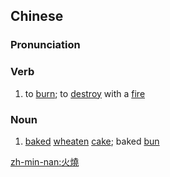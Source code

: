 {{also|火烧}}
==Chinese==
{{zh-forms|s=火烧}}

===Pronunciation===
{{zh-pron
|m=huǒshāo,er=y
|m_note=Erhua - only the noun sense
|c=fo2 siu1
|h=pfs=fó-sêu
|mn=xm,tp:hé-sio/qz:hér-sio/zz,kh:hóe-sio
|cat=v,n
}}

===Verb===
{{zh-verb}}

# to [[burn]]; to [[destroy]] with a [[fire]]

===Noun===
{{zh-noun}}

# [[baked]] [[wheaten]] [[cake]]; baked [[bun]]
#: {{zh-x|驢肉 火燒|{{w|Donkey Burger|donkey burger}}}}

{{zh-cat|Foods}}

[[zh-min-nan:火燒]]